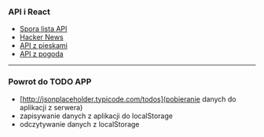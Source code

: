 ### API i React

- [Spora lista API](https://github.com/public-apis/public-apis)
- [Hacker News](https://github.com/HackerNews/API)
- [API z pieskami](https://dog.ceo/dog-api)
- [API z pogoda](https://www.metaweather.com/)

---

### Powrot do TODO APP

- [http://jsonplaceholder.typicode.com/todos](pobieranie danych do aplikacji z serwera)
- zapisywanie danych z aplikacji do localStorage
- odczytywanie danych z localStorage
